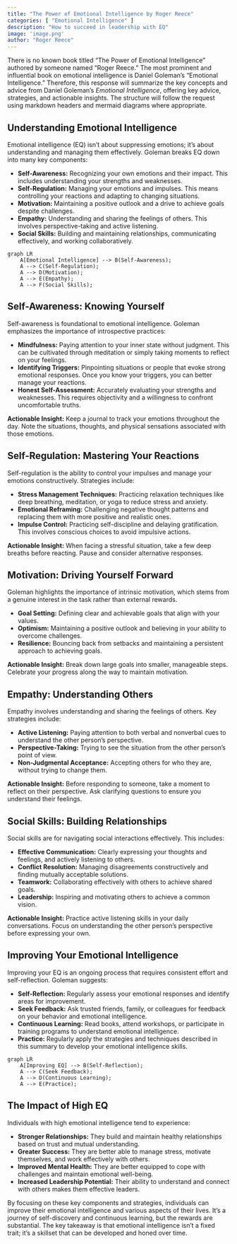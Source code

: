 ```yaml
---
title: "The Power of Emotional Intelligence by Roger Reece"
categories: [ "Emotional Intelligence" ]
description: "How to succeed in leadership with EQ"
image: 'image.png'
author: "Roger Reece"
---
```

There is no known book titled "The Power of Emotional Intelligence" authored by someone named "Roger Reece."  The most prominent and influential book on emotional intelligence is Daniel Goleman's "Emotional Intelligence."  Therefore, this response will summarize the key concepts and advice from Daniel Goleman's *Emotional Intelligence*, offering key advice, strategies, and actionable insights.  The structure will follow the request using markdown headers and mermaid diagrams where appropriate.


## Understanding Emotional Intelligence

Emotional intelligence (EQ) isn't about suppressing emotions; it's about understanding and managing them effectively. Goleman breaks EQ down into many key components:

* **Self-Awareness:** Recognizing your own emotions and their impact.  This includes understanding your strengths and weaknesses.
* **Self-Regulation:** Managing your emotions and impulses.  This means controlling your reactions and adapting to changing situations.
* **Motivation:**  Maintaining a positive outlook and a drive to achieve goals despite challenges.
* **Empathy:** Understanding and sharing the feelings of others. This involves perspective-taking and active listening.
* **Social Skills:** Building and maintaining relationships, communicating effectively, and working collaboratively.

```mermaid
graph LR
    A[Emotional Intelligence] --> B(Self-Awareness);
    A --> C(Self-Regulation);
    A --> D(Motivation);
    A --> E(Empathy);
    A --> F(Social Skills);
```

## Self-Awareness:  Knowing Yourself

Self-awareness is foundational to emotional intelligence.  Goleman emphasizes the importance of introspective practices:

* **Mindfulness:** Paying attention to your inner state without judgment.  This can be cultivated through meditation or simply taking moments to reflect on your feelings.
* **Identifying Triggers:**  Pinpointing situations or people that evoke strong emotional responses. Once you know your triggers, you can better manage your reactions.
* **Honest Self-Assessment:**  Accurately evaluating your strengths and weaknesses. This requires objectivity and a willingness to confront uncomfortable truths.

**Actionable Insight:** Keep a journal to track your emotions throughout the day. Note the situations, thoughts, and physical sensations associated with those emotions.


## Self-Regulation: Mastering Your Reactions

Self-regulation is the ability to control your impulses and manage your emotions constructively.  Strategies include:

* **Stress Management Techniques:**  Practicing relaxation techniques like deep breathing, meditation, or yoga to reduce stress and anxiety.
* **Emotional Reframing:**  Challenging negative thought patterns and replacing them with more positive and realistic ones.
* **Impulse Control:**  Practicing self-discipline and delaying gratification. This involves conscious choices to avoid impulsive actions.

**Actionable Insight:** When facing a stressful situation, take a few deep breaths before reacting.  Pause and consider alternative responses.


## Motivation: Driving Yourself Forward

Goleman highlights the importance of intrinsic motivation, which stems from a genuine interest in the task rather than external rewards.

* **Goal Setting:**  Defining clear and achievable goals that align with your values.
* **Optimism:**  Maintaining a positive outlook and believing in your ability to overcome challenges.
* **Resilience:**  Bouncing back from setbacks and maintaining a persistent approach to achieving goals.

**Actionable Insight:** Break down large goals into smaller, manageable steps. Celebrate your progress along the way to maintain motivation.


## Empathy: Understanding Others

Empathy involves understanding and sharing the feelings of others.  Key strategies include:

* **Active Listening:**  Paying attention to both verbal and nonverbal cues to understand the other person's perspective.
* **Perspective-Taking:**  Trying to see the situation from the other person's point of view.
* **Non-Judgmental Acceptance:**  Accepting others for who they are, without trying to change them.

**Actionable Insight:**  Before responding to someone, take a moment to reflect on their perspective.  Ask clarifying questions to ensure you understand their feelings.


## Social Skills: Building Relationships

Social skills are for navigating social interactions effectively. This includes:

* **Effective Communication:**  Clearly expressing your thoughts and feelings, and actively listening to others.
* **Conflict Resolution:**  Managing disagreements constructively and finding mutually acceptable solutions.
* **Teamwork:**  Collaborating effectively with others to achieve shared goals.
* **Leadership:**  Inspiring and motivating others to achieve a common vision.

**Actionable Insight:** Practice active listening skills in your daily conversations.  Focus on understanding the other person's perspective before expressing your own.


## Improving Your Emotional Intelligence

Improving your EQ is an ongoing process that requires consistent effort and self-reflection.  Goleman suggests:

* **Self-Reflection:** Regularly assess your emotional responses and identify areas for improvement.
* **Seek Feedback:**  Ask trusted friends, family, or colleagues for feedback on your behavior and emotional intelligence.
* **Continuous Learning:** Read books, attend workshops, or participate in training programs to understand emotional intelligence.
* **Practice:**  Regularly apply the strategies and techniques described in this summary to develop your emotional intelligence skills.

```mermaid
graph LR
    A[Improving EQ] --> B(Self-Reflection);
    A --> C(Seek Feedback);
    A --> D(Continuous Learning);
    A --> E(Practice);
```

## The Impact of High EQ

Individuals with high emotional intelligence tend to experience:

* **Stronger Relationships:**  They build and maintain healthy relationships based on trust and mutual understanding.
* **Greater Success:**  They are better able to manage stress, motivate themselves, and work effectively with others.
* **Improved Mental Health:**  They are better equipped to cope with challenges and maintain emotional well-being.
* **Increased Leadership Potential:**  Their ability to understand and connect with others makes them effective leaders.


By focusing on these key components and strategies, individuals can improve their emotional intelligence and various aspects of their lives. It's a journey of self-discovery and continuous learning, but the rewards are substantial. The key takeaway is that emotional intelligence isn't a fixed trait; it’s a skillset that can be developed and honed over time.

